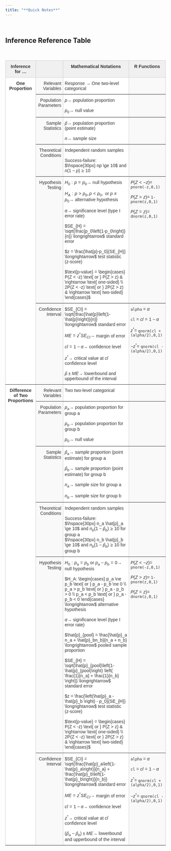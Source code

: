---
title: "**Quick Notes**"
---

<br>

## **Inference Reference Table**

<br>

<style type="text/css">
.tg  {border-collapse:collapse;border-color:#ccc;border-spacing:0;}
.tg td{background-color:#fff;border-color:#ccc;border-style:solid;border-width:1px;color:#333;
  font-family:Arial, sans-serif;font-size:14px;overflow:hidden;padding:10px 5px;word-break:normal;}
.tg th{background-color:#f0f0f0;border-color:#ccc;border-style:solid;border-width:1px;color:#333;
  font-family:Arial, sans-serif;font-size:14px;font-weight:normal;overflow:hidden;padding:10px 5px;word-break:normal;}
.tg .tg-5fiw{background-color:#f9f9f9;border-color:inherit;text-align:right;vertical-align:top}
.tg .tg-c3ow{border-color:inherit;text-align:center;vertical-align:top}
.tg .tg-7btt{border-color:inherit;font-weight:bold;text-align:center;vertical-align:top}
.tg .tg-0pky{border-color:inherit;text-align:left;vertical-align:top}
.tg .tg-btxf{background-color:#f9f9f9;border-color:inherit;text-align:left;vertical-align:top}
</style>
<table class="tg">
<thead>
  <tr>
    <th class="tg-7btt">Inference for ...</th>
    <th class="tg-c3ow"></th>
    <th class="tg-c3ow"><span style="font-weight:bold">Mathematical Notations</span></th>
    <th class="tg-7btt">R Functions</th>
  </tr>
</thead>
<tbody>
  <tr>
    <td class="tg-7btt" rowspan="6"><span style="font-weight:bold">One Proportion</span></td>
    <td class="tg-5fiw">Relevant Variables</td>
    <td class="tg-0pky">Response $\longrightarrow$ One two-level categorical</td>
    <td class="tg-btxf"></td>
  </tr>
  <tr>
    <td class="tg-5fiw">Population Parameters</td>
    <td class="tg-0pky">$p \longrightarrow$ population proportion<br><br>$p_0 \longrightarrow$ null value</td>
    <td class="tg-btxf"></td>
  </tr>
  <tr>
    <td class="tg-5fiw">Sample Statistics</td>
    <td class="tg-0pky">$\hat{p} \longrightarrow$ population proportion (point estimate)<br><br>$n \longrightarrow$ sample size</td>
    <td class="tg-btxf"></td>
  </tr>
  <tr>
    <td class="tg-5fiw">Theoretical Conditions</td>
    <td class="tg-0pky">Independent random samples<br><br>Success-failure: <br>$\hspace{30px} np \ge 10$ and $n(1-p) \ge 10$</td>
    <td class="tg-btxf"></td>
  </tr>
  <tr>
    <td class="tg-5fiw">Hypothesis Testing</td>
    <td class="tg-0pky">$H_0: p = p_0 \longrightarrow$ null hypothesis<br><br>$H_A: p > p_0, p < p_0, \text{ or } p \ne p_0 \longrightarrow$ alternative hypothesis<br><br>$\alpha \longrightarrow$ significance level (type I error rate)<br><br>$SE_{H} = \sqrt{\frac{p_0\left(1-p_0\right)}{n}} \longrightarrow$ standard error<br><br>$z = \frac{\hat{p}-p_0}{SE_{H}} \longrightarrow$ test statistic (z-score)<br><br>$\text{p-value} = \begin{cases} P(Z < -z) \text{ or } P(Z > z) & \rightarrow \text{ one-sided} \\ 2P(Z < -z) \text{ or } 2P(Z > z) & \rightarrow \text{ two-sided} \end{cases}$</td>
    <td class="tg-btxf">$P(Z < -z) =$ `pnorm(-z,0,1)`<br><br>$P(Z > z) =$ `1-pnorm(z,0,1)`<br><br>$P(Z = z) =$ `dnorm(z,0,1)`</td>
  </tr>
  <tr>
    <td class="tg-5fiw">Confidence Interval</td>
    <td class="tg-0pky">$SE_{CI} = \sqrt{\frac{\hat{p}\left(1-\hat{p}\right)}{n}} \longrightarrow$ standard error<br><br>$ME = z^* SE_{CI} \longrightarrow$ margin of error<br><br>$cl = 1-\alpha \longrightarrow$ confidence level<br><br>$z^* \longrightarrow$ critical value at $cl$ confidence level<br><br>$\hat{p} \pm ME \longrightarrow$ lowerbound and upperbound of the interval</td>
    <td class="tg-btxf">`alpha` = $\alpha$<br><br>`cl` = $cl = 1-\alpha$<br><br>$z^* =$ `qnorm(cl + (alpha/2),0,1)`<br><br>$-z^* =$ `qnorm(cl - (alpha/2),0,1)`</td>
  </tr>
  <tr>
    <td class="tg-c3ow" rowspan="6"><span style="font-weight:bold">Difference of Two Proportions</span></td>
    <td class="tg-5fiw">Relevant Variables</td>
    <td class="tg-0pky">Two two-level categorical</td>
    <td class="tg-btxf"></td>
  </tr>
  <tr>
    <td class="tg-5fiw">Population Parameters</td>
    <td class="tg-0pky">$p_a \longrightarrow$ population proportion for group a<br><br>$p_b \longrightarrow$ population proportion for group b<br><br>$p_0 \longrightarrow$ null value</td>
    <td class="tg-btxf"></td>
  </tr>
  <tr>
    <td class="tg-5fiw">Sample Statistics</td>
    <td class="tg-0pky">$\hat{p}_a \longrightarrow$ sample proportion (point estimate) for group a<br><br>$\hat{p}_b \longrightarrow$ sample proportion (point estimate) for group b<br><br>$n_a \longrightarrow$ sample size for group a<br><br>$n_b \longrightarrow$ sample size for group b</td>
    <td class="tg-btxf"></td>
  </tr>
  <tr>
    <td class="tg-5fiw">Theoretical Conditions</td>
    <td class="tg-0pky">Independent random samples<br><br>Success-failure: <br>$\hspace{30px} n_a \hat{p}_a \ge 10$ and $n_b\left(1-\hat{p}_b\right) \ge 10$ for group a<br>$\hspace{30px} n_b \hat{p}_b \ge 10$ and $n_b\left(1-\hat{p}_b\right) \ge 10$ for group b</td>
    <td class="tg-btxf"></td>
  </tr>
  <tr>
    <td class="tg-5fiw">Hypothesis Testing</td>
    <td class="tg-0pky">$H_0: p_a = p_b \text{ or } p_a - p_b = 0 \longrightarrow$ null hypothesis<br><br>$H_A: \begin{cases} p_a \ne p_b \text{ or } p_a - p_b \ne 0 \\ p_a > p_b \text{ or } p_a - p_b > 0 \\ p_a < p_b \text{ or } p_a - p_b < 0 \end{cases} \longrightarrow$ alternative hypothesis<br><br>$\alpha \longrightarrow$ significance level (type I error rate)<br><br>$\hat{p}_{pool} = \frac{\hat{p}_a n_a + \hat{p}_bn_b}{n_a + n_b} \longrightarrow$ pooled sample proportion<br><br>$SE_{H} = \sqrt{\hat{p}_{pool}\left(1-\hat{p}_{pool}\right) \left( \frac{1}{n_a} + \frac{1}{n_b} \right)} \longrightarrow$ standard error<br><br>$z = \frac{\left(\hat{p}_a - \hat{p}_b \right) - p_0}{SE_{H}} \longrightarrow$ test statistic (z-score)<br><br>$\text{p-value} = \begin{cases} P(Z < -z) \text{ or } P(Z > z) & \rightarrow \text{ one-sided} \\ 2P(Z < -z) \text{ or } 2P(Z > z) & \rightarrow \text{ two-sided} \end{cases}$</td>
    <td class="tg-btxf">$P(Z < -z) =$ `pnorm(-z,0,1)`<br><br>$P(Z > z) =$ `1-pnorm(z,0,1)`<br><br>$P(Z = z) =$ `dnorm(z,0,1)`</td>
  </tr>
  <tr>
    <td class="tg-5fiw">Confidence Interval</td>
    <td class="tg-0pky">$SE_{CI} = \sqrt{\frac{\hat{p}_a\left(1-\hat{p}_a\right)}{n_a} + \frac{\hat{p}_b\left(1-\hat{p}_b\right)}{n_b}} \longrightarrow$ standard error<br><br>$ME = z^* SE_{CI} \longrightarrow$ margin of error<br><br>$cl = 1-\alpha \longrightarrow$ confidence level<br><br>$z^* \longrightarrow$ critical value at $cl$ confidence level<br><br>$\left(\hat{p}_a - \hat{p}_b\right) \pm ME \longrightarrow$ lowerbound and upperbound of the interval</td>
    <td class="tg-btxf">`alpha` = $\alpha$<br><br>`cl` = $cl = 1-\alpha$<br><br>$z^* =$ `qnorm(cl + (alpha/2),0,1)`<br><br>$-z^* =$ `qnorm(cl - (alpha/2),0,1)`</td>
  </tr>
</tbody>
</table>

<br>
